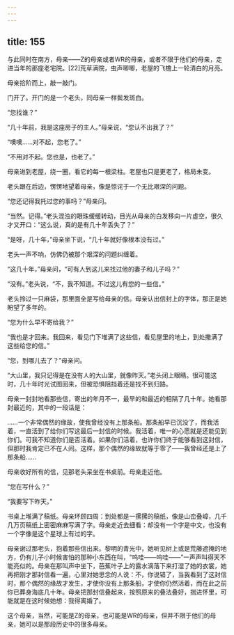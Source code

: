 ```yaml
---
---
---
```

title: 155
---



与此同时在南方，母亲——Z的母亲或者WR的母亲，或者不限于他们的母亲，走进当年的那座老宅院。[22]荒草满院，虫声唧唧，老屋的飞檐上一轮清白的月亮。

母亲拾阶而上，敲一敲门。

门开了。开门的是一个老头，同母亲一样鬓发斑白。

“您找谁？”

“几十年前，我是这座房子的主人。”母亲说，“您认不出我了？”

“噢噢……对不起，您老了。”

“不用对不起。您也是，也老了。”

母亲进到老屋，绕一圈，看它的每一根梁柱。老屋也只是更老了，格局未变。

老头跟在后边，愣愣地望着母亲，像是惊诧于一个无比艰深的问题。

“您还记得我托过您的事吗？”母亲问。

“当然。记得。”老头混浊的眼珠缓缓转动，目光从母亲的白发移向一片虚空，很久才又开口：“这么说，真的是有几十年丢失了？”

“是呀，几十年，”母亲坐下说，“几十年就好像根本没有过。”

老头一声不响，仿佛仍被那个艰深的问题纠缠着。

“这几十年，”母亲问，“可有人到这儿来找过他的妻子和儿子吗？”

“没有。”老头说，“不，我不知道。不过这儿有您的一些信。”

老头拎过一只麻袋，那里面全是写给母亲的信。母亲认出信封上的字体，那正是她盼望了多年的。

“您为什么早不寄给我？”

“我也是才回来。我回来，看见门下堆满了这些信，看见屋里的地上，到处撒满了这些给您的信。”

“您，到哪儿去了？”母亲问。

“大山里，我只记得是在没有人的大山里，就像昨天。”老头闭上眼睛。很可能这时，几十年时光试图回来，但被恐惧阻挡着还是找不到归路。

母亲一封封地看那些信，寄出的年月不一，最早的和最近的相隔了几十年。她看那封最近的，其中的一段话是：

……一个非常偶然的缘故，使我曾经没有上那条船。那条船早已沉没了，而我活着，一直活到了给你们写这最后一封信的时候。我活着，唯一的心愿就是还能见到你们。可我不知道你们是否活着。如果你们活着，也许你们终于能够看到这封信，但那时我肯定已不在人间。这样，那个偶然的缘故就等于零了——我曾经还是上了那条船……

母亲收好所有的信，见那老头呆坐在书桌前。母亲走近他。

“您在写什么？”

“我要写下昨天。”

书桌上堆满了稿纸。母亲环顾四周：到处都是一摞摞的稿纸，像是山峦叠嶂，几千几万页稿纸上密密麻麻写满了字。母亲走近去细看：却没有一个字是中文，也没有一个字像是这个星球上有过的字。

母亲谢过那老头，抱着那些信出来。黎明的青光中，她听见树上或是荒藤遮掩的地方，仍有儿子小时候害怕的那种小东西在叫，“呜哇——呜哇——”一声声叫得天不能亮似的。母亲在那叫声中坐下，芭蕉叶子上的露水滴落下来打湿了她的衣裳，她再把刚才那封信看一遍，心里对她思念的人说：不，你说错了，当我看到了这封信时，那个偶然的缘故才发生，才使你没有上那条船，才使你仍然活着，而在此之前你已葬身海底几十年。母亲把那封信叠起来，按照原来的叠法叠好，揣进怀里，可能就是在这时候她想：我得离婚了。

这个母亲，当然，可能是Z的母亲，也可能是WR的母亲，但并不限于他们的母亲，她可以是那段历史中的很多母亲。